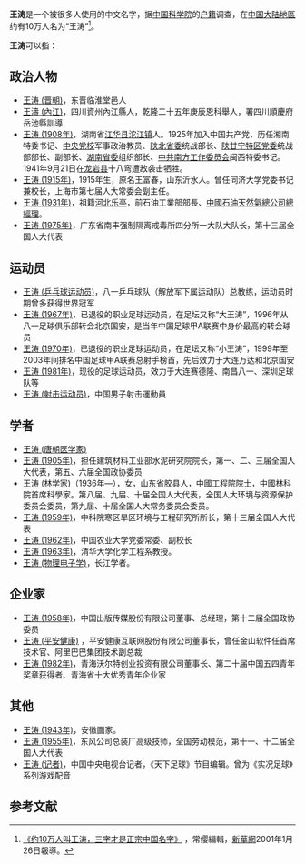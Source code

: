 '''王涛'''是一个被很多人使用的中文名字，据[[中国科学院|中国科学院]]的[[户籍|户籍]]调查，在[[中国大陆地區|中国大陆地區]]约有10万人名为“王涛”<ref>
{{zh}}[http://www.tj.xinhuanet.com/2006-01/26/content_6134426.htm 《约10万人叫王涛，三字才是正宗中国名字》] {{webarchive|url=https://web.archive.org/web/20061231045257/http://www.tj.xinhuanet.com/2006-01/26/content_6134426.htm |date=2006-12-31 }}，常缨編輯，[[新華網|新華網]]2001年1月26日報導。</ref>。

'''王涛'''可以指：
== 政治人物 ==
* [[王涛_(晋朝)|王涛 (晋朝)]]，东晋临淮堂邑人
* [[王濤_(內江)|王濤 (內江)]]，四川資州內江縣人，乾隆二十五年庚辰恩科舉人，署四川順慶府岳池縣訓導
* [[王涛_(1908年)|王涛 (1908年)]]，湖南省[[江华瑶族自治县|江华县]][[沱江镇_(江华瑶族自治县)|沱江镇]]人。1925年加入中国共产党，历任湘南特委书记、[[中共中央党校|中央党校]]军事政治教员、[[陕北省委|陕北省委]]统战部长、[[陕甘宁特区党委|陕甘宁特区党委]]统战部部长、副部长、[[湖南省委|湖南省委]]组织部长、[[中共南方工作委员会|中共南方工作委员会]]闽西特委书记。1941年9月21日在[[龙岩县|龙岩县]]十八弯遭敌袭击牺牲。
* [[王涛_(1915年)|王涛 (1915年)]]，1915年生，原名王富春，山东沂水人。曾任同济大学党委书记兼校长，上海市第七届人大常委会副主任。
* [[王涛_(1931年)|王涛 (1931年)]]，祖籍[[河北|河北]][[乐亭|乐亭]]，前石油工業部部長、[[中國石油天然氣總公司|中國石油天然氣總公司]][[總經理|總經理]]。
* [[王涛_(1975年)|王涛 (1975年)]]，广东省南丰强制隔离戒毒所四分所一大队大队长，第十三届全国人大代表

== 运动员 ==
* [[王涛_(乒乓球运动员)|王涛 (乒乓球运动员)]]，八一乒乓球队（解放军下属运动队）总教练，运动员时期曾多获得世界冠军
* [[王涛_(1967年)|王涛 (1967年)]]，已退役的职业足球运动员，在足坛又称“大王涛”，1996年从八一足球俱乐部转会北京国安，是当年中国足球甲A联赛中身价最高的转会球员
* [[王涛_(1970年)|王涛 (1970年)]]，已退役的职业足球运动员，在足坛又称“小王涛”，1999年至2003年间排名中国足球甲A联赛总射手榜首，先后效力于大连万达和北京国安
* [[王涛_(1981年)|王涛 (1981年)]]，现役的足球运动员，效力于大连赛德隆、南昌八一、深圳足球队等
* [[王涛_(射击运动员)|王涛 (射击运动员)]]，中国男子射击運動員

== 学者 ==
* [[王涛_(唐朝医学家)|王涛 (唐朝医学家)]]
* [[王涛_(1905年)|王涛 (1905年)]]，担任建筑材料工业部水泥研究院院长，第一、二、三届全国人大代表，第五、六届全国政协委员
* [[王涛_(林学家)|王涛 (林学家)]]（1936年—），女，[[山东省|山东省]][[胶县|胶县]]人，中國工程院院士，中國林科院首席科學家。第八届、九届、十届全国人大代表，全国人大环境与资源保护委员会委员，第九届、十届全国人大常务委员会委员。
* [[王涛_(1959年)|王涛 (1959年)]]，中科院寒区旱区环境与工程研究所所长，第十三届全国人大代表
* [[王涛_(1962年)|王涛 (1962年)]]，中国农业大学党委常委、副校长
* [[王涛_(1963年)|王涛 (1963年)]]，清华大学化学工程系教授。
* [[王涛_(物理电子学)|王涛 (物理电子学)]]，长江学者。

== 企业家 ==
* [[王涛_(1958年)|王涛 (1958年)]]，中国出版传媒股份有限公司董事、总经理，第十二届全国政协委员
* [[王涛_(平安健康)|王涛 (平安健康)]]<!--约1969年生-->，平安健康互联网股份有限公司董事长，曾任金山软件任首席技术官、阿里巴巴集团技术副总裁
* [[王涛_(1982年)|王涛 (1982年)]]，青海沃尔特创业投资有限公司董事长、第二十届中国五四青年奖章获得者、青海省十大优秀青年企业家
<!--无链入且站内无搜索结果：* [[王涛_(企业家、华侨)|王涛 (企业家、华侨)]]，中国河北省邯郸人士，今日新加坡媒体有限公司创始人，新加坡广东商会会员，亚太杰出企业家协会理事。-->

== 其他 ==
* [[王涛_(1943年)|王涛 (1943年)]]，安徽画家。
* [[王涛_(1955年)|王涛 (1955年)]]，东风公司总装厂高级技师，全国劳动模范，第十一、十二届全国人大代表
* [[王涛_(记者)|王涛 (记者)]]，中国中央电视台记者，《天下足球》节目编辑。曾为《实况足球》系列游戏配音

== 参考文献 ==
{{Reflist}}

{{disambig|T涛|Cat=二字王姓人名消歧义}}